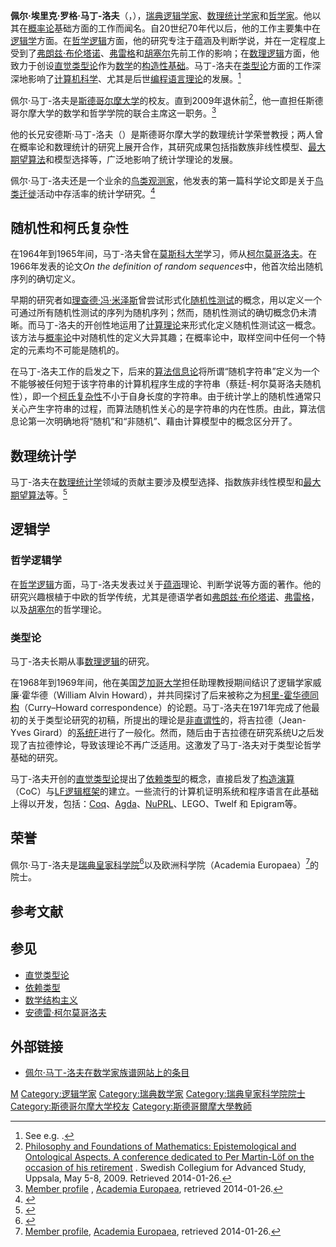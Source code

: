 {{Infobox scientist
| name                    = 佩尔·马丁-洛夫<br />Per Martin-Löf
| image                   = Per MartinLoef.jpg
| image_size              = 200px
| caption                 = 马丁-洛夫（2004年）
| birth_date              = {{birth date and age|1942|05|08}}
| birth_place             = [[瑞典|瑞典]][[斯德哥爾摩|斯德哥爾摩]]
| death_date              = 
| death_place             = 
| residence               = 
| citizenship             = 
| nationality             = {{SWE}}
| ethnicity               =
| field                   = [[计算机科学|计算机科学]]<br>[[逻辑|逻辑]]<br>[[数理统计学|数理统计学]]<br />[[哲学|哲学]]
| work_institution        = [[斯德哥尔摩大学|斯德哥尔摩大学]]<br>[[芝加哥大学|芝加哥大学]]<br>[[奥胡斯大学|奥胡斯大学]]
| alma_mater              = [[斯德哥尔摩大学|斯德哥尔摩大学]]
| doctoral_advisor        = [[安德雷·柯尔莫哥洛夫|安德雷·柯尔莫哥洛夫]]
| doctoral_students       = 
| known_for               = [[随机序列|随机序列]]<br /> [[精确检验|精确检验]] <br /> [[重复结构|重复结构]] <br /> [[充分统计量|充分统计量]] <br /> [[最大期望算法|最大期望算法]] <br /> [[类型论|类型论]]
| author_abbreviation_bot = 
| author_abbreviation_zoo = 
| prizes                  = [[瑞典皇家科学院|瑞典皇家科学院]]
| religion                = 
| footnotes               = 
}}

'''佩尔·埃里克·罗格·马丁-洛夫'''（{{lang-sv|Per Erik Rutger Martin-Löf}}，{{bd|1942年|5月8日|||}}），[[瑞典|瑞典]][[逻辑学家|逻辑学家]]、[[统计学家|数理统计学家]]和[[哲学家|哲学家]]。他以其在[[概率论|概率论]]基础方面的工作而闻名。自20世纪70年代以后，他的工作主要集中在[[逻辑学|逻辑学]]方面。在[[哲学逻辑|哲学逻辑]]方面，他的研究专注于蕴涵及判断学说，并在一定程度上受到了[[弗朗兹·布伦塔诺|弗朗兹·布伦塔诺]]、[[弗雷格|弗雷格]]和[[胡塞尔|胡塞尔]]先前工作的影响；在[[数理逻辑|数理逻辑]]方面，他致力于创设[[直觉类型论|直觉类型论]]作为[[数学|数学]]的[[数学结构主义|构造性]][[数学基础|基础]]。马丁-洛夫在[[类型论|类型论]]方面的工作深深地影响了[[计算机科学|计算机科学]]、尤其是后世[[编程语言理论|编程语言理论]]的发展。<ref>See e.g. {{citation|title=Programming in Martin-Löf ’s Type Theory: An Introduction|url=http://www.ens-lyon.fr/denif/data/martin_lof_prog/1990/contenu/book.pdf|first1=Bengt|last1=Nordström|first2=Kent|last2=Petersson|first3=Jan M.|last3=Smith|publisher=Oxford University Press|year=1990|accessdate=2014-07-19|archive-date=2016-03-04|archive-url=https://web.archive.org/web/20160304052502/http://www.ens-lyon.fr/denif/data/martin_lof_prog/1990/contenu/book.pdf|dead-url=no}}.</ref>

佩尔·马丁-洛夫是[[斯德哥尔摩大学|斯德哥尔摩大学]]的校友。直到2009年退休前<ref>[http://www2.math.uu.se/PFM/ Philosophy and Foundations of Mathematics: Epistemological and Ontological Aspects. A conference dedicated to Per Martin-Löf on the occasion of his retirement] {{Wayback|url=http://www2.math.uu.se/PFM/ |date=20140202185943 }}. Swedish Collegium for Advanced Study, Uppsala, May 5-8, 2009. Retrieved 2014-01-26.</ref>，他一直担任斯德哥尔摩大学的数学和哲学学院的联合主席这一职务。<ref name="ae">[http://www.ae-info.org/ae/User/Martin-L%C3%B6f_Per Member profile] {{Wayback|url=http://www.ae-info.org/ae/User/Martin-L%C3%B6f_Per |date=20160311135838 }}, [[Academia_Europaea|Academia Europaea]], retrieved 2014-01-26.</ref>

他的长兄安德斯·马丁-洛夫（{{lang-sv|Anders Martin-Löf}}）是斯德哥尔摩大学的数理统计学荣誉教授；两人曾在概率论和数理统计的研究上展开合作，其研究成果包括指数族非线性模型、[[最大期望算法|最大期望算法]]和模型选择等，广泛地影响了统计学理论的发展。

佩尔·马丁-洛夫还是一个业余的[[观鸟|鸟类观测家]]，他发表的第一篇科学论文即是关于[[鸟类迁徙|鸟类迁徙]]活动中存活率的统计学研究。<ref>{{cite journal
|last=Martin-Löf
|first=P. <!-- |authorlink=Per Martin-Löf -->
|title=Mortality rate calculations on [[bird_ringing|ringed birds]] with special reference to the [[Dunlin|Dunlin]] ''Calidris alpina''
|journal=Arkiv för Zoologi (Zoology files), Kungliga Svenska Vetenskapsakademien (The Royal Swedish Academy of Sciences) Serie 2
|volume=Band 13
|issue=21
|year=1961
|ref=harv
}}</ref>

== 随机性和柯氏复杂性 ==

在1964年到1965年间，马丁-洛夫曾在[[莫斯科大学|莫斯科大学]]学习，师从[[柯尔莫哥洛夫|柯尔莫哥洛夫]]。在1966年发表的论文''On the definition of random sequences''中，他首次给出随机序列的确切定义。

早期的研究者如[[理查德·冯·米泽斯|理查德·冯·米泽斯]]曾尝试形式化[[随机性|随机性测试]]的概念，用以定义一个可通过所有随机性测试的序列为随机序列；然而，随机性测试的确切概念仍未清晰。而马丁-洛夫的开创性地运用了[[计算理论|计算理论]]来形式化定义随机性测试这一概念。该方法与[[概率论|概率论]]中对随机性的定义大异其趣；在概率论中，取样空间中任何一个特定的元素均不可能是随机的。

在马丁-洛夫工作的启发之下，后来的[[算法信息论|算法信息论]]将所谓“随机字符串”定义为一个不能够被任何短于该字符串的计算机程序生成的字符串（蔡廷-柯尔莫哥洛夫随机性），即一个[[柯氏复杂性|柯氏复杂性]]不小于自身长度的字符串。由于统计学上的随机性通常只关心产生字符串的过程，而算法随机性关心的是字符串的内在性质。由此，算法信息论第一次明确地将“随机”和“非随机”、藉由计算模型中的概念区分开了。

== 数理统计学 ==

马丁-洛夫在[[数理统计学|数理统计学]]领域的贡献主要涉及模型选择、指数族非线性模型和[[最大期望算法|最大期望算法]]等。<ref>{{cite journal
 |last1=Dempster |first1=A.P. |authorlink1=Arthur P. Dempster
 |last2=Laird |first2=N.M. |authorlink2=Nan Laird |last3=Rubin
 |first3=D.B. |authorlink3=Donald Rubin
 |title=Maximum Likelihood from Incomplete Data via the EM Algorithm
 |journal=[[Journal_of_the_Royal_Statistical_Society,_Series_B|Journal of the Royal Statistical Society, Series B]]
 |year=1977 |volume=39 |issue=1 |pages=1–38
 |jstor=2984875 | mr = 0501537
}}</ref>

== 逻辑学 ==

=== 哲学逻辑学 ===

在[[哲学逻辑|哲学逻辑]]方面，马丁-洛夫发表过关于[[蕴涵|蕴涵]]理论、判断学说等方面的著作。他的研究兴趣根植于中欧的哲学传统，尤其是德语学者如[[弗朗兹·布伦塔诺|弗朗兹·布伦塔诺]]、[[弗雷格|弗雷格]]，以及[[胡塞尔|胡塞尔]]的哲学理论。

=== 类型论 ===

马丁-洛夫长期从事[[数理逻辑|数理逻辑]]的研究。

在1968年到1969年间，他在美国[[芝加哥大学|芝加哥大学]]担任助理教授期间结识了逻辑学家威廉·霍华德（William Alvin Howard），并共同探讨了后来被称之为[[柯里-霍华德同构|柯里-霍华德同构]]（Curry–Howard correspondence）的论题。马丁-洛夫在1971年完成了他最初的关于类型论研究的初稿，所提出的理论是[[非直谓性|非直谓性]]的，将吉拉德（Jean-Yves Girard）的[[系统F|系统F]]进行了一般化。然而，随后由于吉拉德在研究系统U之后发现了吉拉德悖论，导致该理论不再广泛适用。这激发了马丁-洛夫对于类型论哲学基础的研究。

马丁-洛夫开创的[[直觉类型论|直觉类型论]]提出了[[依赖类型|依赖类型]]的概念，直接启发了[[构造演算|构造演算]]（CoC）与[[逻辑框架|LF逻辑框架]]的建立。一些流行的计算机证明系统和程序语言在此基础上得以开发，包括：[[Coq|Coq]]、[[Agda|Agda]]、[[NuPRL|NuPRL]]、LEGO、Twelf 和 Epigram等。

== 荣誉 ==

佩尔·马丁-洛夫是[[瑞典皇家科学院|瑞典皇家科学院]]<ref>{{cite web|url=http://www.kva.se/KVA_Root/eng/contact/searchcontacts/detail.asp?PersonID=224|title=The Royal Swedish Academy of Sciences: Per Martin-Löf|accessdate=2009-05-01|archive-date=2020-09-22|archive-url=https://web.archive.org/web/20200922231155/https://www.kva.se/KVA_Root/eng/contact/searchcontacts/detail.asp?PersonID=224}}</ref>以及欧洲科学院（Academia Europaea）<ref name="ae">[http://www.ae-info.org/ae/User/Martin-L%C3%B6f_Per Member profile], [[Academia_Europaea|Academia Europaea]], retrieved 2014-01-26.</ref>的院士。

== 参考文献 ==
{{Reflist}}

== 参见 ==
* [[直觉类型论|直觉类型论]]
* [[依赖类型|依赖类型]]
* [[数学结构主义|数学结构主义]]
* [[安德雷·柯尔莫哥洛夫|安德雷·柯尔莫哥洛夫]]

== 外部链接 ==
* [http://genealogy.math.ndsu.nodak.edu/id.php?id=20640 佩尔·马丁-洛夫在数学家族谱网站上的条目] {{Wayback|url=http://genealogy.math.ndsu.nodak.edu/id.php?id=20640 |date=20200925111831 }}

{{Authority control}}
{{DEFAULTSORT:Martin-Löf, Per Erik Rutger}}
[[Category:20世纪数学家|M]]
[[Category:逻辑学家|Category:逻辑学家]]
[[Category:瑞典数学家|Category:瑞典数学家]]
[[Category:瑞典皇家科学院院士|Category:瑞典皇家科学院院士]]
[[Category:斯德哥尔摩大学校友|Category:斯德哥尔摩大学校友]]
[[Category:斯德哥爾摩大學教師|Category:斯德哥爾摩大學教師]]